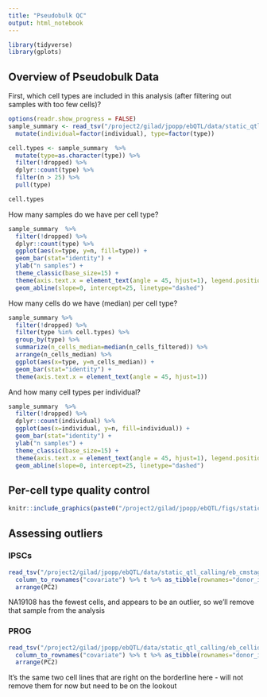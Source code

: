 ```yaml
---
title: "Pseudobulk QC"
output: html_notebook
---
```

```r
library(tidyverse)
library(gplots)
```

## Overview of Pseudobulk Data
First, which cell types are included in this analysis (after filtering out samples with too few cells)?
```r
options(readr.show_progress = FALSE)
sample_summary <- read_tsv("/project2/gilad/jpopp/ebQTL/data/static_qtl_calling/eb_cmstages/pseudobulk_tmm/sample_summary.tsv") %>%
  mutate(individual=factor(individual), type=factor(type))

cell.types <- sample_summary  %>%
  mutate(type=as.character(type)) %>%
  filter(!dropped) %>%
  dplyr::count(type) %>%
  filter(n > 25) %>%
  pull(type)

cell.types
```

How many samples do we have per cell type?
```r
sample_summary  %>%
  filter(!dropped) %>%
  dplyr::count(type) %>%
  ggplot(aes(x=type, y=n, fill=type)) +
  geom_bar(stat="identity") +
  ylab("n samples") +
  theme_classic(base_size=15) +
  theme(axis.text.x = element_text(angle = 45, hjust=1), legend.position="none") +
  geom_abline(slope=0, intercept=25, linetype="dashed")
```

How many cells do we have (median) per cell type?
```r
sample_summary %>%
  filter(!dropped) %>%
  filter(type %in% cell.types) %>%
  group_by(type) %>%
  summarize(n_cells_median=median(n_cells_filtered)) %>%
  arrange(n_cells_median) %>%
  ggplot(aes(x=type, y=n_cells_median)) +
  geom_bar(stat="identity") +
  theme(axis.text.x = element_text(angle = 45, hjust=1))
```

And how many cell types per individual?
```r
sample_summary  %>%
  filter(!dropped) %>%
  dplyr::count(individual) %>%
  ggplot(aes(x=individual, y=n, fill=individual)) +
  geom_bar(stat="identity") +
  ylab("n samples") +
  theme_classic(base_size=15) +
  theme(axis.text.x = element_text(angle = 45, hjust=1), legend.position="none") +
  geom_abline(slope=0, intercept=25, linetype="dashed")
```

## Per-cell type quality control
```r
knitr::include_graphics(paste0("/project2/gilad/jpopp/ebQTL/figs/static_qtl_calling/eb_cmstages/pseudobulk_tmm/basic/", cell.types, "/qc.png"))
```

## Assessing outliers
### IPSCs
```r
read_tsv("/project2/gilad/jpopp/ebQTL/data/static_qtl_calling/eb_cmstages/pseudobulk_tmm/basic/PROG/all_pcs.tsv") %>%
  column_to_rownames("covariate") %>% t %>% as_tibble(rownames="donor_id") %>%
  arrange(PC2)
```

NA19108 has the fewest cells, and appears to be an outlier, so we'll remove that sample from the analysis

### PROG
```r
read_tsv("/project2/gilad/jpopp/ebQTL/data/static_qtl_calling/eb_cellid/pseudobulk_tmm/basic/Adrenocortical-cells/all_pcs.tsv") %>%
  column_to_rownames("covariate") %>% t %>% as_tibble(rownames="donor_id") %>%
  arrange(PC2)
```

It's the same two cell lines that are right on the borderline here - will not remove them for now but need to be on the lookout